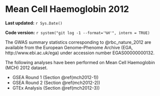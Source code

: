 # Mean Cell Haemoglobin 2012

**Last updated:** `r Sys.Date()`

**Code version:** `r system("git log -1 --format='%H'", intern = TRUE)`

The GWAS summary statistics corresponding to @rbc_nature_2012 are available from the European Genome–Phenome Archive (EGA, http://www.ebi.ac.uk/ega) under accession number EGAS00000000132.

The following analyses have been performed on Mean Cell Haemoglobin (MCH) 2012 dataset.

- GSEA Round 1 (Section \@ref(mch2012-1))
- GSEA Round 2 (Section \@ref(mch2012-2))
- GTEx Analysis (Section \@ref(mch2012-3))